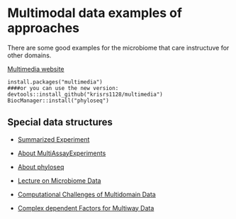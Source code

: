 # Multimodal data examples of approaches

There are some good examples for the microbiome that care instructuve for other domains.

[Multimedia website](https://krisrs1128.github.io/multimedia/)

```
install.packages("multimedia")
####or you can use the new version:
devtools::install_github("krisrs1128/multimedia")
BiocManager::install("phyloseq")
```


## Special data structures

 - [Summarized Experiment](https://www.bioconductor.org/packages/devel/bioc/vignettes/SummarizedExperiment/inst/doc/SummarizedExperiment.html)

 - [About MultiAssayExperiments](https://www.bioconductor.org/help/course-materials/2022/CSAMA/lab/3-thu+fri/lab-07-MultiAssayExperiment/MultiAssayExperiment.html)

 - [About phyloseq](https://f1000research.com/articles/5-1492/v2)

 - [Lecture on Microbiome Data](https://www.dropbox.com/scl/fi/h7k1s2klf96sebufqw8es/Lecture13-Microbiome.pdf?rlkey=5fjfzivmn3y55t9iqgl9x037c&st=c9jtdlro&dl=0)

 - [Computational Challenges of Multidomain Data](https://www.dropbox.com/scl/fi/e0y9agnc2hrj1gv99wff8/BIRS_Challenges_2020.pdf?rlkey=bpn44g217mjudfs0xtywy7g35&st=1uej90io&dl=0)

 - [Complex dependent Factors for Multiway Data](https://www.dropbox.com/scl/fi/76ouk0l3eiok39egn7xhc/MicrobiomeDependentTopics_IPAM2020.pdf?rlkey=owlfgsz9trdjvhnbs9s0zxh62&st=wqjteh50&dl=0)
